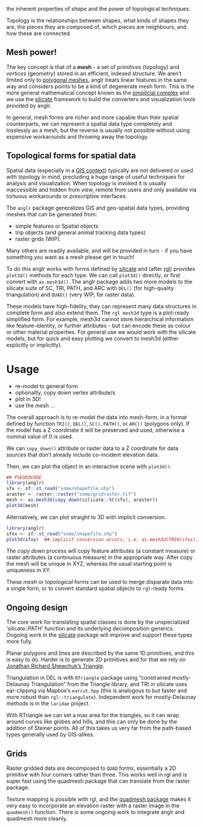 the inherent properties of *shape* and the power of topological techniques. 

Topology is the relationships between shapes, what kinds of shapes they are, the pieces they are composed of, which pieces are neighbours, and how these are connected. 

## Mesh power!

The key concept is that of a **mesh** - a set of *primitives* (topology) and *vertices* (geometry) stored in an efficient, indexed structure. We aren't limited only to [polygonal meshes](https://en.wikipedia.org/wiki/Polygon_mesh), anglr treats linear features in the same way and considers points to be a kind of degenerate mesh form. This is the more general mathematical concept known as the [simplicial complex](https://en.wikipedia.org/wiki/Simplicial_complex) and we use the [silicate](https://github.com/hypertidy/silicate/) framework to build the converters and visualization tools provided by anglr. 

In general, mesh forms are richer and more capable than their spatial counterparts, we can represent a spatial data type completely and losslessly as a mesh, but the reverse is usually not possible without using expensive workarounds and throwing away the topology. 

## Topological forms for spatial data

Spatial data (especially in a [GIS context](https://en.wikipedia.org/wiki/Geographic_information_system)) typically are not delivered or used with topology in mind, precluding a huge range of useful techniques for analysis and visualization. When topology is invoked it is usually inaccessible and hidden from view, remote from users and only available via tortuous workarounds or prescriptive interfaces. 

The `anglr` package generalizes GIS and geo-spatial data types, providing meshes that can be generated from:  

* simple features or Spatial objects
* trip objects (and general animal tracking data types)
* raster grids (WIP). 

Many others are readily available, and will be provided in turn - if you have something you want as a mesh please get in touch!

To do this anglr works with forms defined by [silicate](https://github.com/hypertidy/silicate) and (after [rgl](https://cran.r-project.org/package=rgl)) provides `plot3d()` methods for each type. We can call `plot3d()` directly, or first convert with `as.mesh3d()`. The anglr package adds two  more models to the silicate suite of SC, TRI, PATH, and ARC with `DEL()` (for high-quality triangulation) and `QUAD()` (very WIP, for raster data). 

These models have high-fidelity, they can represent many data structures in complete form and also extend them. The `rgl mesh3d` type is a plot-ready simplified form. For example, mesh3d cannot store hierarchical information like feature-identity, or further attributes - but can encode these as colour or other material properties. For general use we would work with the silicate models, but for quick and easy plotting we convert to mesh3d (either explicitly or implicitly). 

# Usage

* re-model to general form
* optionallly, copy down vertex attribute/s 
* plot in 3D!
* use the mesh ...

The overall approach is to re-model the data into mesh-form, in a format defined by function `TRI()`, `DEL()`, `SC()`, `PATH()`, or `ARC()` (polygons only). If the model has a Z coordinate it will be preserved and used, otherwise a nominal value of 0 is used. 

We can `copy_down()` attribute or raster data to a Z coordinate for data sources that don't already include co-incident elevation data. 

Then, we can plot the object in an interactive scene with `plot3d()`: 


```{r usage, eval=FALSE}
## PSEUDOCODE
library(anglr)
sfx <- sf::st_read("some/shapefile.shp")
araster <- raster::raster("some/gridraster.tif")
mesh <- as.mesh3d(copy_down(silicate::SC(sfx), araster))
plot3d(mesh)
```

Alternatively, we can plot straight to 3D with implicit conversion. 

```{r usage-plot, eval=FALSE}
library(anglr)
sfxx <- sf::st_read("some/shapefile.shp")
plot3d(sfxx)  ## implicit conversion occurs, i.e. as.mesh3d(TRI0(sfxx))
```

The *copy down* process will copy feature attributes (a constant measure) or raster attributes (a continuous measure) in the appropriate way. After copy the mesh will be unique in XYZ, whereas the usual starting point is uniqueness in XY. 

These *mesh* or *topological* forms can be used to merge disparate data into a single form, or to convert standard spatial objects to `rgl`-ready forms. 



## Ongoing design

The core work for translating spatial classes is done by the unspecialized 'silicate::PATH' function and its underlying decomposition generics. Ongoing work in the [silicate](https://github.com/hypertidy/silicate) package will improve and support these types more fully. 

Planar polygons and lines are described by the same 1D primitives, and this is easy to do. Harder is to generate 2D primitives and for that we rely on [Jonathan Richard Shewchuk's Triangle](https://www.cs.cmu.edu/~quake/triangle.html). 

Triangulation in DEL is with `RTriangle` package using "constrained mostly-Delaunay Triangulation" from the Triangle library, and TRI in silicate uses ear-clipping via Mapbox's `earcut.hpp` (this is analogous to but faster and more robust than `rgl::triangulate`).  Independent work for mostly-Delaunay methods is in the `laridae` project. 

With RTriangle we can set a max area for the triangles, so it can wrap around curves like globes and hills, and this can only be done by the addition of Steiner points. All of this takes us very far 
from the path-based types generally used by GIS-alikes. 

## Grids

Raster gridded data are decomposed to `QUAD` forms, essentially a 2D primitive with four corners rather than three. This works well in rgl and is super fast using the quadmesh package that can translate from the raster package. 

Texture mapping is possible with rgl, and the [quadmesh package]( https://CRAN.R-project.org/package=quadmesh) makes it very easy to incorporate an elevation raster with a raster image in the `quadmesh()` function.  There is some ongoing work to integrate anglr and quadmesh more cleanly. 
